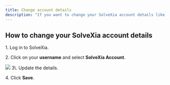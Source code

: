 ---
title: Change account details
description: "If you want to change your SolveXia account details like **email**, **name** or **phone number**, you can do it by following the instructions below."
---

## How to change your SolveXia account details


1\. Log in to SolveXia.

2\. Click on your **username** and select **SolveXia Account**.

<Frame>
  <img src="https://help.solvexia.com/hc/article_attachments/11029849068943"/>
</Frame>
3\. Update the details.

4\. Click **Save**.
